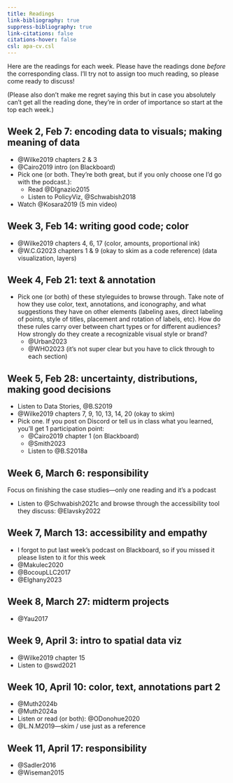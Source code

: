 ```yaml
---
title: Readings
link-bibliography: true
suppress-bibliography: true
link-citations: false
citations-hover: false
csl: apa-cv.csl
---
```


Here are the readings for each week. Please have the readings done _before_ the corresponding class. I'll try not to assign too much reading, so please come ready to discuss! 

(Please also don't make me regret saying this but in case you absolutely can't get all the reading done, they're in order of importance so start at the top each week.)


## Week 2, Feb 7: encoding data to visuals; making meaning of data

* @Wilke2019 chapters 2 & 3
* @Cairo2019 intro (on Blackboard)
* Pick one (or both. They're both great, but if you only choose one I'd go with the podcast.):
  * Read @DIgnazio2015
  * Listen to PolicyViz, @Schwabish2018
* Watch @Kosara2019 (5 min video)

## Week 3, Feb 14: writing good code; color

* @Wilke2019 chapters 4, 6, 17 (color, amounts, proportional ink)
* @W.C.G2023 chapters 1 & 9 (okay to skim as a code reference) (data visualization, layers)

## Week 4, Feb 21: text & annotation

* Pick one (or both) of these styleguides to browse through. Take note of how they use color, text, annotations, and iconography, and what suggestions they have on other elements (labeling axes, direct labeling of points, style of titles, placement and rotation of labels, etc). How do these rules carry over between chart types or for different audiences? How strongly do they create a recognizable visual style or brand?
  * @Urban2023
  * @WHO2023 (it's not super clear but you have to click through to each section)

## Week 5, Feb 28: uncertainty, distributions, making good decisions

* Listen to Data Stories, @B.S2019
* @Wilke2019 chapters 7, 9, 10, 13, 14, 20 (okay to skim)
* Pick one. If you post on Discord or tell us in class what you learned, you'll get 1 participation point:
  * @Cairo2019 chapter 1 (on Blackboard)
  * @Smith2023
  * Listen to @B.S2018a

## Week 6, March 6: responsibility

Focus on finishing the case studies---only one reading and it's a podcast

* Listen to @Schwabish2021c and browse through the accessibility tool they discuss: @Elavsky2022

## Week 7, March 13: accessibility and empathy

* I forgot to put last week's podcast on Blackboard, so if you missed it please listen to it for this week
* @Makulec2020
* @BocoupLLC2017
* @Elghany2023

## Week 8, March 27: midterm projects

* @Yau2017

## Week 9, April 3: intro to spatial data viz

* @Wilke2019 chapter 15
* Listen to @swd2021

## Week 10, April 10: color, text, annotations part 2

* @Muth2024b
* @Muth2024a
* Listen or read (or both): @ODonohue2020
* @L.N.M2019---skim / use just as a reference

## Week 11, April 17: responsibility

* @Sadler2016
* @Wiseman2015
